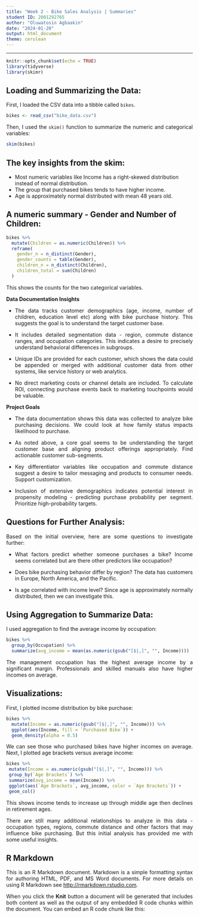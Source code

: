 ---
title: "Week 2 - Bike Sales Analysis | Summaries"
student ID: 2001292765
author: "Oluwatosin Agbaakin"
date: "2024-01-20"
output: html_document
theme: cerulean
---
<style>
p {
  text-align: justify;
}
</style>
---

```{r setup, include=FALSE}
knitr::opts_chunk$set(echo = TRUE)
library(tidyverse)
library(skimr)
```

## Loading and Summarizing the Data:

First, I loaded the CSV data into a tibble called `bikes`.

```{r}
bikes <- read_csv("bike_data.csv")
```

Then, I used the `skim()` function to summarize the numeric and categorical variables:

```{r}
skim(bikes)
```

## The key insights from the skim:

-   Most numeric variables like Income has a right-skewed distribution instead of normal distribution.
-   The group that purchased bikes tends to have higher income.
-   Age is approximately normal distributed with mean 48 years old.

## A numeric summary - Gender and Number of Children:

```{r}
bikes %>%
  mutate(Children = as.numeric(Children)) %>%
  reframe(
    gender_n = n_distinct(Gender),
    gender_counts = table(Gender),
    children_n = n_distinct(Children),
    children_total = sum(Children)
  )
```

This shows the counts for the two categorical variables.

**Data Documentation Insights**

-   The data tracks customer demographics (age, income, number of children, education level etc) along with bike purchase history. This suggests the goal is to understand the target customer base.

-   It includes detailed segmentation data - region, commute distance ranges, and occupation categories. This indicates a desire to precisely understand behavioral differences in subgroups.

-   Unique IDs are provided for each customer, which shows the data could be appended or merged with additional customer data from other systems, like service history or web analytics.

-   No direct marketing costs or channel details are included. To calculate ROI, connecting purchase events back to marketing touchpoints would be valuable.

**Project Goals**

-   The data documentation shows this data was collected to analyze bike purchasing decisions. We could look at how family status impacts likelihood to purchase.

-   As noted above, a core goal seems to be understanding the target customer base and aligning product offerings appropriately. Find actionable customer sub-segments.

-   Key differentiator variables like occupation and commute distance suggest a desire to tailor messaging and products to consumer needs. Support customization.

-   Inclusion of extensive demographics indicates potential interest in propensity modeling - predicting purchase probability per segment. Prioritize high-probability targets.

## Questions for Further Analysis:

Based on the initial overview, here are some questions to investigate further:

-   What factors predict whether someone purchases a bike? Income seems correlated but are there other predictors like occupation?

-   Does bike purchasing behavior differ by region? The data has customers in Europe, North America, and the Pacific.

-   Is age correlated with income level? Since age is approximately normally distributed, then we can investigate this.

## Using Aggregation to Summarize Data:

I used aggregation to find the average income by occupation:

```{r}
bikes %>%
  group_by(Occupation) %>%
  summarize(avg_income = mean(as.numeric(gsub("[$|,]", "", Income))))
```

The management occupation has the highest average income by a significant margin. Professionals and skilled manuals also have higher incomes on average.

## Visualizations:

First, I plotted income distribution by bike purchase:

```{r}
bikes %>% 
  mutate(Income = as.numeric(gsub("[$|,]", "", Income))) %>%
  ggplot(aes(Income, fill = `Purchased Bike`)) +
  geom_density(alpha = 0.5)
```

We can see those who purchased bikes have higher incomes on average. Next, I plotted age brackets versus average income:

```{r}
bikes %>%
 mutate(Income = as.numeric(gsub("[$|,]", "", Income))) %>%
 group_by(`Age Brackets`) %>%
 summarize(avg_income = mean(Income)) %>%
 ggplot(aes(`Age Brackets`, avg_income, color = `Age Brackets`)) +
 geom_col()
```

This shows income tends to increase up through middle age then declines in retirement ages.

There are still many additional relationships to analyze in this data - occupation types, regions, commute distance and other factors that may influence bike purchasing. But this initial analysis has provided me with some useful insights.

## R Markdown

This is an R Markdown document. Markdown is a simple formatting syntax for authoring HTML, PDF, and MS Word documents. For more details on using R Markdown see <http://rmarkdown.rstudio.com>.

When you click the **Knit** button a document will be generated that includes both content as well as the output of any embedded R code chunks within the document. You can embed an R code chunk like this:
